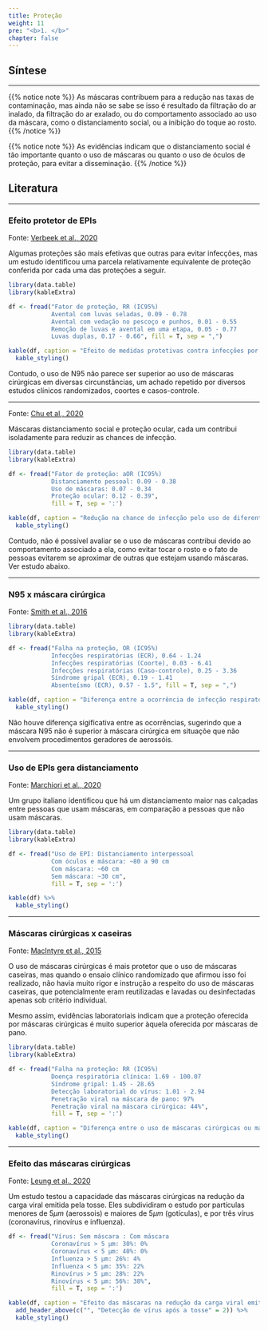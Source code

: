 ```yaml
---
title: Proteção
weight: 11
pre: "<b>1. </b>"
chapter: false
---
```


## Síntese

***

{{% notice note %}}
As máscaras contribuem para a redução nas taxas de contaminação, mas ainda não se sabe se isso é resultado da filtração do ar inalado, da filtração do ar exalado, ou do comportamento associado ao uso da máscara, como o distanciamento social, ou a inibição do toque ao rosto.
{{% /notice %}}

{{% notice note %}}
As evidências indicam que o distanciamento social é tão importante quanto o uso de máscaras ou quanto o uso de óculos de proteção, para evitar a disseminação.
{{% /notice %}}

## Literatura

***

### Efeito protetor de EPIs

Fonte: [Verbeek et al., 2020](https://pubmed.ncbi.nlm.nih.gov/32412096/)

Algumas proteções são mais efetivas que outras para evitar infecções, mas um estudo identificou uma parcela relativamente equivalente de proteção conferida por cada uma das proteções a seguir.

```r
library(data.table)
library(kableExtra)

df <- fread("Fator de proteção, RR (IC95%)
            Avental com luvas seladas, 0.09 - 0.78
            Avental com vedação no pescoço e punhos, 0.01 - 0.55
            Remoção de luvas e avental em uma etapa, 0.05 - 0.77
            Luvas duplas, 0.17 - 0.66", fill = T, sep = ",")

kable(df, caption = "Efeito de medidas protetivas contra infecções por vírus respiratórios") %>%
  kable_styling()
```
Contudo, o uso de N95 não parece ser superior ao uso de máscaras cirúrgicas em diversas circunstâncias, um achado repetido por diversos estudos clínicos randomizados, coortes e casos-controle.

***

Fonte: [Chu et al., 2020](https://www.thelancet.com/action/showPdf?pii=S0140-6736%2820%2931142-9)

Máscaras distanciamento social e proteção ocular, cada um contribui isoladamente para reduzir as chances de infecção.

```r
library(data.table)
library(kableExtra)

df <- fread("Fator de proteção: aOR (IC95%)
            Distanciamento pessoal: 0.09 - 0.38
            Uso de máscaras: 0.07 - 0.34
            Proteção ocular: 0.12 - 0.39",
            fill = T, sep = ':')

kable(df, caption = "Redução na chance de infecção pelo uso de diferentes medidas protetivas") %>%
  kable_styling()
```

Contudo, não é possível avaliar se o uso de máscaras contribui devido ao comportamento associado a ela, como evitar tocar o rosto e o fato de pessoas evitarem se aproximar de outras que estejam usando máscaras. Ver estudo abaixo.

***

### N95 x máscara cirúrgica

Fonte: [Smith et al., 2016](https://pubmed.ncbi.nlm.nih.gov/26952529/)

```r
library(data.table)
library(kableExtra)

df <- fread("Falha na proteção, OR (IC95%)
            Infecções respiratórias (ECR), 0.64 - 1.24
            Infecções respiratórias (Coorte), 0.03 - 6.41
            Infecções respiratórias (Caso-controle), 0.25 - 3.36
            Síndrome gripal (ECR), 0.19 - 1.41
            Absenteísmo (ECR), 0.57 - 1.5", fill = T, sep = ",")

kable(df, caption = "Diferença entre a ocorrência de infecção respiratória viral entre profissionais que usaram máscara cirúrgica ou N95") %>%
  kable_styling()
```

Não houve diferença sigificativa entre as ocorrências, sugerindo que a máscara N95 não é superior à máscara cirúrgica em situaçõe que não envolvem procedimentos geradores de aerossóis.

***

### Uso de EPIs gera distanciamento

Fonte: [Marchiori et al., 2020](https://arxiv.org/pdf/2005.12446.pdf)

Um grupo italiano identificou que há um distanciamento maior nas calçadas entre pessoas que usam máscaras, em comparação a pessoas que não usam máscaras.

```r
library(data.table)
library(kableExtra)

df <- fread("Uso de EPI: Distanciamento interpessoal
            Com óculos e máscara: ~80 a 90 cm
            Com máscara: ~60 cm
            Sem máscara: ~30 cm",
            fill = T, sep = ':')

kable(df) %>%
  kable_styling()
```

***

### Máscaras cirúrgicas x caseiras

Fonte: [MacIntyre et al., 2015](https://bmjopen.bmj.com/content/5/4/e006577)

O uso de máscaras cirúrgicas é mais protetor que o uso de máscaras caseiras, mas quando o ensaio clínico randomizado que afirmou isso foi realizado, não havia muito rigor e instrução a respeito do uso de máscaras caseiras, que potencialmente eram reutilizadas e lavadas ou desinfectadas apenas sob critério individual.

Mesmo assim, evidências laboratoriais indicam que a proteção oferecida por máscaras cirúrgicas é muito superior àquela oferecida por máscaras de pano.

```r
library(data.table)
library(kableExtra)

df <- fread("Falha na proteção: RR (IC95%)
            Doença respiratória clínica: 1.69 - 100.07
            Síndrome gripal: 1.45 - 28.65
            Detecção laboratorial do vírus: 1.01 - 2.94
            Penetração viral na máscara de pano: 97%
            Penetração viral na máscara cirúrgica: 44%",
            fill = T, sep = ':')

kable(df, caption = "Diferença entre o uso de máscaras cirúrgicas ou máscaras de pano na proteção contra infecções respiratórias virais") %>%
  kable_styling()
```

***

### Efeito das máscaras cirúrgicas

Fonte: [Leung et al., 2020](https://www.nature.com/articles/s41591-020-0843-2)

Um estudo testou a capacidade das máscaras cirúrgicas na redução da carga viral emitida pela tosse. Eles subdividiram o estudo por partículas menores de $5\mu m$ (aerossois) e maiores de $5\mu m$ (gotículas), e por três vírus (coronavírus, rinovírus e influenza).

```r
df <- fread("Vírus: Sem máscara : Com máscara
            Coronavírus > 5 μm: 30%: 0% 
            Coronavírus < 5 μm: 40%: 0%
            Influenza > 5 μm: 26%: 4% 
            Influenza < 5 μm: 35%: 22%
            Rinovírus > 5 μm: 28%: 22%
            Rinovírus < 5 μm: 56%: 38%",
            fill = T, sep = ':')

kable(df, caption = "Efeito das máscaras na redução da carga viral emitida pela tosse") %>%
  add_header_above(c("", "Detecção de vírus após a tosse" = 2)) %>%
  kable_styling()
```


